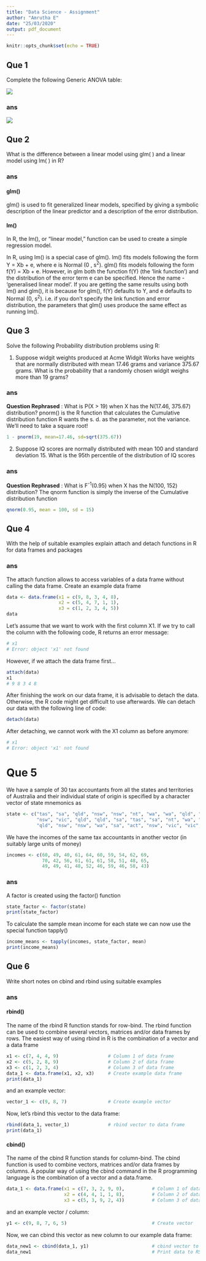 ```yaml
---
title: "Data Science - Assignment"
author: "Amrutha E"
date: "25/03/2020"
output: pdf_document
---
```


```r
knitr::opts_chunk$set(echo = TRUE)
```


## Que 1
Complete the following Generic ANOVA table:

![](anova.png)

### ans
  
![](ans.png)

## Que 2
What     is the difference between a linear model using glm( ) and a linear model using lm( ) in R?

### ans

#### glm()
glm() is used to fit generalized linear models, specified by giving a symbolic description of the linear predictor and a description of the error distribution.

#### lm()
In R, the lm(), or “linear model,” function can be used to create a simple regression model.  


In R, using lm() is a special case of glm().
lm() fits models following the form Y = Xb + e, where e is Normal (0 , s^2^).
glm() fits models following the form f(Y) = Xb + e. However, in glm both the function f(Y) (the 'link function') and the distribution of the error term e can be specified. Hence the name - 'generalised linear model'.
If you are getting the same results using both lm() and glm(), it is because for glm(), f(Y) defaults to Y, and e defaults to Normal (0, s^2^). i.e. if you don't specify the link function and error distribution, the parameters that glm() uses produce the same effect as running lm().

## Que 3
Solve the following Probability distribution problems using R:

1. Suppose widgit weights produced at Acme Widgit Works have weights that are normally distributed with mean 17.46 grams and variance 375.67 grams. What is the probability that a randomly chosen widgit weighs more than 19 grams?

### ans
**Question Rephrased** : What is P(X > 19) when X has the N(17.46, 375.67) distribution? 
pnorm() is the R function that calculates the Cumulative distribution function
R wants the s. d. as the parameter, not the variance. We'll need to take a square root! 
```r
1 - pnorm(19, mean=17.46, sd=sqrt(375.67))
```


2. Suppose IQ scores are normally distributed with mean 100 and standard deviation 15. What is the 95th percentile of the distribution of IQ scores

### ans
**Question Rephrased** : What is F^-1^(0.95) when X has the N(100, 152) distribution? 
The qnorm function is simply the inverse of the Cumulative distribution function
```r
qnorm(0.95, mean = 100, sd = 15)
```

## Que 4
With     the help of suitable examples explain attach and detach     functions in R for data frames and packages

### ans
The attach function allows to access variables of a data frame without calling the data frame.
Create an example data frame
```r
data <- data.frame(x1 = c(9, 8, 3, 4, 8),         
                   x2 = c(5, 4, 7, 1, 1),
                   x3 = c(1, 2, 3, 4, 5))
data                                              
```
Let’s assume that we want to work with the first column X1. If we try to call the column with the following code, R returns an error message:
```r
# x1
# Error: object 'x1' not found
```
However, if we attach the data frame first…
```r
attach(data) 
x1  
# 9 8 3 4 8
```
After finishing the work on our data frame, it is advisable to detach the data. Otherwise, the R code might get difficult to use afterwards.
We can detach our data with the following line of code:
```r
detach(data)
```
After detaching, we cannot work with the X1 column as before anymore:
```r
# x1 
# Error: object 'x1' not found
```

# Que 5
We have a sample of 30 tax accountants from all the states and territories of Australia and their individual state of origin is specified by a character vector of state mnemonics as   
```r
state <- c("tas", "sa", "qld", "nsw", "nsw", "nt", "wa", "wa", "qld", "vic", 
           "nsw", "vic", "qld", "qld", "sa", "tas", "sa", "nt", "wa", "vic", 
           "qld", "nsw", "nsw", "wa", "sa", "act", "nsw", "vic", "vic", "act")
```
We have the incomes of the same tax accountants in another vector (in suitably large units of money)
```r
incomes <- c(60, 49, 40, 61, 64, 60, 59, 54, 62, 69, 
             70, 42, 56, 61, 61, 61, 58, 51, 48, 65, 
             49, 49, 41, 48, 52, 46, 59, 46, 58, 43)
```
### ans
A factor is created using the factor() function
```r
state_factor <- factor(state)
print(state_factor)
```
To  calculate  the  sample  mean  income  for  each  state  we  can  now  use  the  special function tapply()
```r
income_means <- tapply(incomes, state_factor, mean)
print(income_means)
```


## Que 6
Write short notes on cbind and rbind using suitable examples

### ans

#### rbind()
The name of the rbind R function stands for row-bind. The rbind function can be used to combine several vectors, matrices and/or data frames by rows.
The easiest way of using rbind in R is the combination of a vector and a data frame
```r
x1 <- c(7, 4, 4, 9)                  # Column 1 of data frame
x2 <- c(5, 2, 8, 9)                  # Column 2 of data frame
x3 <- c(1, 2, 3, 4)                  # Column 3 of data frame
data_1 <- data.frame(x1, x2, x3)     # Create example data frame
print(data_1)
```
and an example vector:
```r
vector_1 <- c(9, 8, 7)               # Create example vector
```
Now, let’s rbind this vector to the data frame:
```r
rbind(data_1, vector_1)              # rbind vector to data frame
print(data_1)
```

#### cbind()
The name of the cbind R function stands for column-bind. The cbind function is used to combine vectors, matrices and/or data frames by columns.
A popular way of using the cbind command in the R programming language is the combination of a vector and a data.frame. 
```r
data_1 <- data.frame(x1 = c(7, 3, 2, 9, 0),          # Column 1 of data frame
                     x2 = c(4, 4, 1, 1, 8),          # Column 2 of data frame
                     x3 = c(5, 3, 9, 2, 4))          # Column 3 of data frame
```
and an example vector / column:
```r
y1 <- c(9, 8, 7, 6, 5)                               # Create vector
```
Now, we can cbind this vector as new column to our example data frame:
```r
data_new1 <- cbind(data_1, y1)                       # cbind vector to data frame
data_new1                                            # Print data to RStudio console
```

